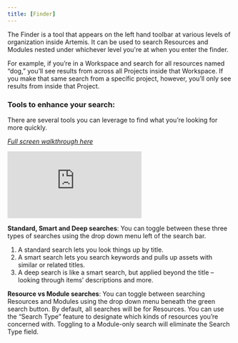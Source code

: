 ```yaml
---
title: [Finder]
---
```

The Finder is a tool that appears on the left hand toolbar at various levels of organization inside Artemis. It can be used to search Resources and Modules nested under whichever level you're at when you enter the finder.

For example, if you’re in a Workspace and search for all resources named “dog,” you’ll see results from across all Projects inside that Workspace. If you make that same search from a specific project, however, you’ll only see results from inside that Project.

### Tools to enhance your search:
There are several tools you can leverage to find what you’re looking for more quickly.

*[Full screen walkthrough here](https://app.supademo.com/demo/uqzy4Jk92spuAYcxjhGYj)*

<iframe src="https://app.supademo.com/embed/uqzy4Jk92spuAYcxjhGYj" frameborder="0" webkitallowfullscreen="true" mozallowfullscreen="true" allowfullscreen style={{"width":"719px","height":"500px","border":"none"}}></iframe>

**Standard, Smart and Deep searches**: You can toggle between these three types of searches using the drop down menu left of the search bar. 
1.	A standard search lets you look things up by title.
2.	A smart search lets you search keywords and pulls up assets with similar or related titles.
3.	A deep search is like a smart search, but applied beyond the title – looking through items’ descriptions and more.

**Resource vs Module searches**: You can toggle between searching Resources and Modules using the drop down menu beneath the green search button. By default, all searches will be for Resources. You can use the “Search Type” feature to designate which kinds of resources you’re concerned with. Toggling to a Module-only search will eliminate the Search Type field. 

